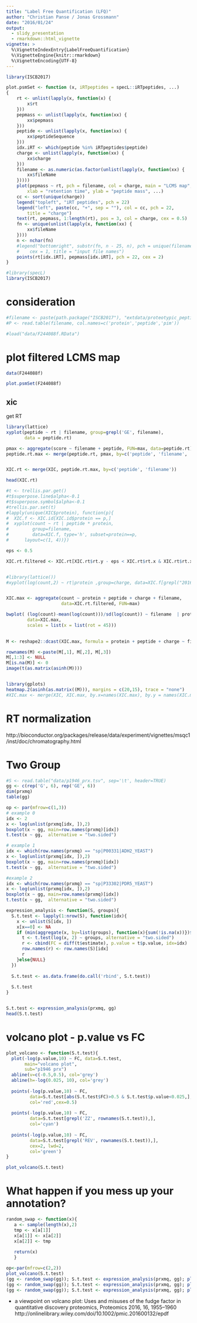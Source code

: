 ```yaml
---
title: "Label Free Quantification (LFQ)"
author: "Christian Panse / Jonas Grossmann"
date: "2016/01/24"
output: 
  - slidy_presentation
  - rmarkdown::html_vignette
vignette: >
  %\VignetteIndexEntry{LabelFreeQuantification}
  %\VignetteEngine{knitr::rmarkdown}
  %\VignetteEncoding{UTF-8}
---
```


```r
library(ISCB2017)
```

```r
plot.psmSet <- function (x, iRTpeptides = specL::iRTpeptides, ...) 
{
    rt <- unlist(lapply(x, function(x) {
        x$rt
    }))
    pepmass <- unlist(lapply(x, function(xx) {
        xx$pepmass
    }))
    peptide <- unlist(lapply(x, function(xx) {
        xx$peptideSequence
    }))
    idx.iRT <- which(peptide %in% iRTpeptides$peptide)
    charge <- unlist(lapply(x, function(xx) {
        xx$charge
    }))
    filename <- as.numeric(as.factor(unlist(lapply(x, function(xx) {
        xx$fileName
    }))))
    plot(pepmass ~ rt, pch = filename, col = charge, main = "LCMS map", 
        xlab = "retention time", ylab = "peptide mass", ...)
    cc <- sort(unique(charge))
    legend("topleft", "iRT peptides", pch = 22)
    legend("left", paste(cc, "+", sep = ""), col = cc, pch = 22, 
        title = "charge")
    text(rt, pepmass, 1:length(rt), pos = 3, col = charge, cex = 0.5)
    fn <- unique(unlist(lapply(x, function(xx) {
        xx$fileName
    })))
    n <- nchar(fn)
    #legend("bottomright", substr(fn, n - 25, n), pch = unique(filename), 
    #    cex = 1, title = "input file names")
    points(rt[idx.iRT], pepmass[idx.iRT], pch = 22, cex = 2)
}
```

```r
#library(specL)
library(ISCB2017)
```


# consideration

```r
#filename <- paste(path.package("ISCB2017"), "extdata/proteotypic_peptides.txt", sep='/')
#P <- read.table(filename, col.names=c('protein','peptide','pim'))

#load("data/F244088f.RData")
```

# plot filtered LCMS map
```r
data(F244088f)

plot.psmSet(F244088f)
```


## xic

get RT

```r
library(lattice)
xyplot(peptide ~ rt | filename, group=grepl('GE', filename),
       data = peptide.rt)
```


```r
pmax <- aggregate(score ~ filename + peptide, FUN=max, data=peptide.rt)
peptide.rt.max <- merge(peptide.rt, pmax, by=c('peptide', 'filename', 'score'))


XIC.rt <- merge(XIC, peptide.rt.max, by=c('peptide', 'filename'))

head(XIC.rt)

#t <- trellis.par.get()
#t$superpose.line$alpha<-0.1
#t$superpose.symbol$alpha<-0.1
#trellis.par.set(t)
#lapply(unique(XIC$protein), function(p){
#  XIC.f <- XIC.id[XIC.id$protein == p,]
#  xyplot(count ~ rt | peptide * protein, 
#         group=filename, 
#         data=XIC.f, type='h', subset=protein==p,
#      layout=c(1, 4))})
```

```r
eps <- 0.5

XIC.rt.filtered <- XIC.rt[XIC.rt$rt.y - eps < XIC.rt$rt.x & XIC.rt$rt.x < XIC.rt$rt.y + eps, ] 


#library(lattice())
#xyplot(log(count,2) ~ rt|protein ,group=charge, data=XIC.f[grepl("20161115_12_GE1_b.raw", XIC.f$filename),], type='h')



```

```r
XIC.max <- aggregate(count ~ protein + peptide + charge + filename, 
                     data=XIC.rt.filtered, FUN=max)

bwplot( (log(count)-mean(log(count)))/sd(log(count)) ~ filename  | protein * grepl('GE', filename),
        data=XIC.max,
        scales = list(x = list(rot = 45)))

  
M <- reshape2::dcast(XIC.max, formula = protein + peptide + charge ~ filename)

rownames(M) <-paste(M[,1], M[,2], M[,3])
M[,1:3] <- NULL
M[is.na(M)] <- 0
image(t(as.matrix(asinh(M))))


library(gplots)
heatmap.2(asinh(as.matrix((M))), margins = c(20,15), trace = "none")
#XIC.max <- merge(XIC, XIC.max, by.x=names(XIC.max), by.y = names(XIC.max))
```

# RT normalization


http://bioconductor.org/packages/release/data/experiment/vignettes/msqc1/inst/doc/chromatography.html

# Two Group
```r
#S <- read.table("data/p1946_prx.tsv", sep='\t', header=TRUE)
gg <- c(rep('G', 6), rep('GE', 6))
dim(prxmq)
table(gg)

op <- par(mfrow=c(1,3))
# example 0
idx <- 2
x <- log(unlist(prxmq[idx, ]),2)
boxplot(x ~ gg, main=row.names(prxmq)[idx])
t.test(x ~ gg,  alternative = "two.sided")

# example 1
idx <- which(row.names(prxmq) == "sp|P00331|ADH2_YEAST")
x <- log(unlist(prxmq[idx, ]),2)
boxplot(x ~ gg, main=row.names(prxmq)[idx])
t.test(x ~ gg,  alternative = "two.sided")

#example 2
idx <- which(row.names(prxmq) == "sp|P33302|PDR5_YEAST")
x <- log(unlist(prxmq[idx, ]),2)
boxplot(x ~ gg, main=row.names(prxmq)[idx])
t.test(x ~ gg,  alternative = "two.sided")
```


```r
expression_analysis <- function(S, groups){
  S.t.test <- lapply(1:nrow(S), function(idx){
    x <- unlist(S[idx, ])
    x[x==0] <- NA
    if (min(aggregate(x, by=list(groups), function(x){sum(!is.na(x))})$x) > 5){
      t <- t.test(log(x, 2) ~ groups, alternative = "two.sided")
      r <- cbind(FC = diff(t$estimate), p.value = t$p.value, idx=idx)
      row.names(r) <- row.names(S)[idx]
      r
    }else{NULL}
  })
  
  S.t.test <- as.data.frame(do.call('rbind', S.t.test))
 
  S.t.test
}


S.t.test <- expression_analysis(prxmq, gg)
head(S.t.test)
```

# volcano plot - p.value vs FC

```r
plot_volcano <- function(S.t.test){
  plot(-log(p.value,10) ~ FC, data=S.t.test, 
       main="volcano plot",
       sub="p1946 prx")
  abline(v=c(-0.5,0.5), col='grey')
  abline(h=-log(0.025, 10), col='grey')
  
  points(-log(p.value,10) ~ FC, 
         data=S.t.test[abs(S.t.test$FC)>0.5 & S.t.test$p.value<0.025,], 
         col='red',cex=0.5)
  
  points(-log(p.value,10) ~ FC,
         data=S.t.test[grepl('ZZ', rownames(S.t.test)),],
         col='cyan')
  
  points(-log(p.value,10) ~ FC,
         data=S.t.test[grepl('REV', rownames(S.t.test)),],
         cex=2, lwd=2,
         col='green')
}

plot_volcano(S.t.test)
```

# What happen if you mess up your annotation?
```r
random_swap <- function(x){
   a <- sample(length(x),2)
   tmp <- x[a[1]]
   x[a[1]] <- x[a[2]]
   x[a[2]] <- tmp
  
   return(x)
   }
```

```r
op<-par(mfrow=c(2,2))
plot_volcano(S.t.test)
(gg <- random_swap(gg)); S.t.test <- expression_analysis(prxmq, gg); plot_volcano(S.t.test)
(gg <- random_swap(gg)); S.t.test <- expression_analysis(prxmq, gg); plot_volcano(S.t.test)
(gg <- random_swap(gg)); S.t.test <- expression_analysis(prxmq, gg); plot_volcano(S.t.test)
```

* a viewpoint on volcano plot:
Uses and misuses of the fudge factor in
quantitative discovery proteomics, Proteomics 2016, 16, 1955–1960 
http://onlinelibrary.wiley.com/doi/10.1002/pmic.201600132/epdf
